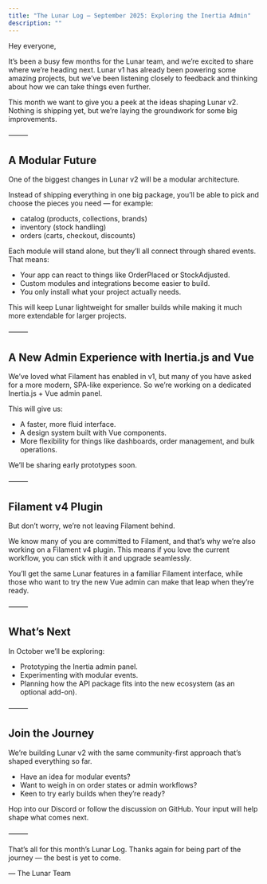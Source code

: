 ```yaml
---
title: "The Lunar Log – September 2025: Exploring the Inertia Admin"
description: ""
---
```


Hey everyone,

It’s been a busy few months for the Lunar team, and we’re excited to share where we’re heading next. Lunar v1 has already been powering some amazing projects, but we’ve been listening closely to feedback and thinking about how we can take things even further.

This month we want to give you a peek at the ideas shaping Lunar v2. Nothing is shipping yet, but we’re laying the groundwork for some big improvements.

⸻

## A Modular Future

One of the biggest changes in Lunar v2 will be a modular architecture.

Instead of shipping everything in one big package, you’ll be able to pick and choose the pieces you need — for example:
- catalog (products, collections, brands)
- inventory (stock handling)
- orders (carts, checkout, discounts)

Each module will stand alone, but they’ll all connect through shared events. That means:
- Your app can react to things like OrderPlaced or StockAdjusted.
- Custom modules and integrations become easier to build.
- You only install what your project actually needs.

This will keep Lunar lightweight for smaller builds while making it much more extendable for larger projects.

⸻

## A New Admin Experience with Inertia.js and Vue

We’ve loved what Filament has enabled in v1, but many of you have asked for a more modern, SPA-like experience. So we’re working on a dedicated Inertia.js + Vue admin panel.

This will give us:
- A faster, more fluid interface.
- A design system built with Vue components.
- More flexibility for things like dashboards, order management, and bulk operations.

We’ll be sharing early prototypes soon.

⸻

## Filament v4 Plugin

But don’t worry, we’re not leaving Filament behind.

We know many of you are committed to Filament, and that’s why we’re also working on a Filament v4 plugin. This means if you love the current workflow, you can stick with it and upgrade seamlessly.

You’ll get the same Lunar features in a familiar Filament interface, while those who want to try the new Vue admin can make that leap when they’re ready.

⸻

## What’s Next

In October we’ll be exploring:
- Prototyping the Inertia admin panel.
- Experimenting with modular events.
- Planning how the API package fits into the new ecosystem (as an optional add-on).

⸻

## Join the Journey

We’re building Lunar v2 with the same community-first approach that’s shaped everything so far.
- Have an idea for modular events?
- Want to weigh in on order states or admin workflows?
- Keen to try early builds when they’re ready?

Hop into our Discord or follow the discussion on GitHub. Your input will help shape what comes next.

⸻

That’s all for this month’s Lunar Log. Thanks again for being part of the journey — the best is yet to come.

— The Lunar Team
